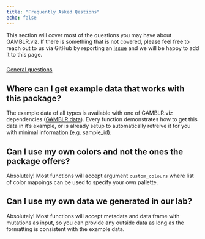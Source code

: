 ```yaml
---
title: "Frequently Asked Qestions"
echo: false
---
```


This section will cover most of the questions you may have about GAMBLR.viz. If
there is something that is not covered, please feel free to reach out to us via
GitHub by reporting an [issue](https://github.com/morinlab/GAMBLR.viz/issues/new)
and we will be happy to add it to this page.

###


<div class="d-grid gap-2"><a class="btn btn-lg btn-primary" data-bs-toggle="collapse" href="#General" role="button" aria-expanded="false" aria-controls="General">General questions</a></div>

::: {#General .collapse .multi-collapse}

## Where can I get example data that works with this package?

The example data of all types is available with one of GAMBLR.viz dependencies
([GAMBLR.data](https://github.com/morinlab/GAMBLR.data)). Every function
demonstrates how to get this data in it's example, or is already setup to
automatically retreive it for you with minimal information (e.g. sample_id).


## Can I use my own colors and not the ones the package offers?

Absolutely! Most functions will accept argument `custom_colours` where list
of color mappings can be used to specify your own pallette.

## Can I use my own data we generated in our lab?

Absolutely! Most functions will accept metadata and data frame with mutations
as input, so you can provide any outside data as long as the formatting is
consistent with the example data.

:::

